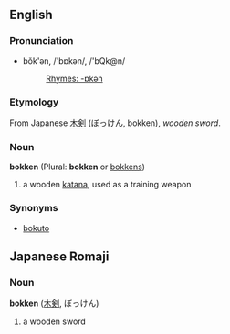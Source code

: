 ==English==
===Pronunciation===
*bŏk'ən, /'bɒkən/, /'bQk@n/
*:[[Rhymes:English:-ɒkən|Rhymes: -ɒkən]]

===Etymology===
From Japanese [[木剣]] (ぼっけん, bokken), ''wooden sword''.
===Noun===
'''bokken''' (Plural: '''bokken''' or [[bokkens]])

#a wooden [[katana]], used as a training weapon
===Synonyms===
*[[bokuto]]

==Japanese Romaji==
===Noun===
'''bokken''' ([[木剣]], ぼっけん)

#a wooden sword